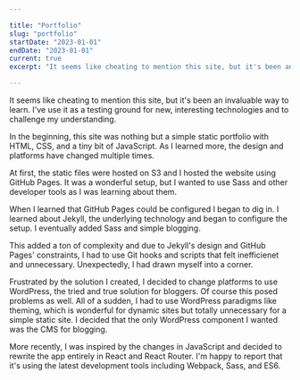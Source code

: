 ```yaml
---

title: "Portfolio"
slug: "portfolio"
startDate: "2023-01-01"
endDate: "2023-01-01"
current: true
excerpt: "It seems like cheating to mention this site, but it's been an invaluable way to learn. I've use it as a testing ground for new, interesting technologies and to challenge my understanding. Read on to learn about the evolution of this site."

---
```


It seems like cheating to mention this site, but it's been an invaluable way to learn. I've use it as a testing ground for new, interesting technologies and to challenge my understanding.

In the beginning, this site was nothing but a simple static portfolio with HTML, CSS, and a tiny bit of JavaScript. As I learned more, the design and platforms have changed multiple times.

At first, the static files were hosted on S3 and I hosted the website using GitHub Pages. It was a wonderful setup, but I wanted to use Sass and other developer tools as I was learning about them.

When I learned that GitHub Pages could be configured I began to dig in. I learned about Jekyll, the underlying technology and began to configure the setup. I eventually added Sass and simple blogging.

This added a ton of complexity and due to Jekyll's design and GitHub Pages' constraints, I had to use Git hooks and scripts that felt inefficienet and unnecessary. Unexpectedly, I had drawn myself into a corner.

Frustrated by the solution I created, I decided to change platforms to use WordPress, the tried and true solution for bloggers. Of course this posed problems as well. All of a sudden, I had to use WordPress paradigms like theming, which is wonderful for dynamic sites but totally unnecessary for a simple static site. I decided that the only WordPress component I wanted was the CMS for blogging.

More recently, I was inspired by the changes in JavaScript and decided to rewrite the app entirely in React and React Router. I'm happy to report that it's using the latest development tools including Webpack, Sass, and ES6.
